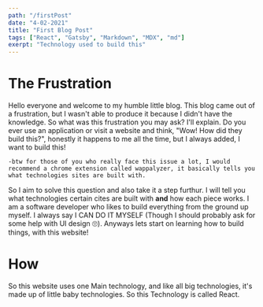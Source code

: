 ```yaml
---
path: "/firstPost"
date: "4-02-2021"
title: "First Blog Post"
tags: ["React", "Gatsby", "Markdown", "MDX", "md"]
exerpt: "Technology used to build this"
---
```


# The Frustration

Hello everyone and welcome to my humble little blog. This blog came out of a frustration, but I wasn't able to produce it because I didn't have the knowledge. So what was this frustration you may ask? I'll explain.
Do you ever use an application or visit a website and think, "Wow! How did they build this?", honestly it happens to me all the time, but I always added, I want to build this!

    -btw for those of you who really face this issue a lot, I would recommend a chrome extension called wappalyzer, it basically tells you what technologies sites are built with.

So I aim to solve this question and also take it a step furthur. I will tell you what technologies certain cites are built with **and** how each piece works. I am a software developer who likes to build everything from
the ground up myself. I always say I CAN DO IT MYSELF (Though I should probably ask for some help with UI design 🙄). Anyways lets start on learning how to build things, with this website!

# How

So this website uses one Main technology, and like all big technologies, it's made up of little baby technologies. So this Technology is called React.
